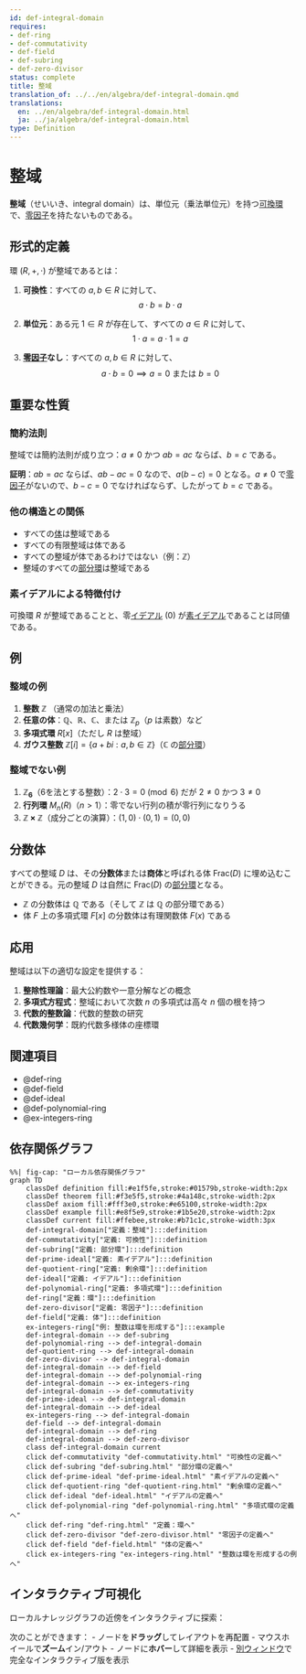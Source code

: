 ```yaml
---
id: def-integral-domain
requires:
- def-ring
- def-commutativity
- def-field
- def-subring
- def-zero-divisor
status: complete
title: 整域
translation_of: ../../en/algebra/def-integral-domain.qmd
translations:
  en: ../en/algebra/def-integral-domain.html
  ja: ../ja/algebra/def-integral-domain.html
type: Definition
---
```


# 整域 {#def-integral-domain}

**整域**（せいいき、integral domain）は、単位元（乗法単位元）を持つ[可換](def-commutativity.qmd)[環](def-ring.qmd)で、[零因子](def-zero-divisor.qmd)を持たないものである。

## 形式的定義

環 $(R, +, \cdot)$ が整域であるとは：

1. **可換性**：すべての $a, b \in R$ に対して、
   $$a \cdot b = b \cdot a$$

2. **単位元**：ある元 $1 \in R$ が存在して、すべての $a \in R$ に対して、
   $$1 \cdot a = a \cdot 1 = a$$

3. **[零因子](def-zero-divisor.qmd)なし**：すべての $a, b \in R$ に対して、
   $$a \cdot b = 0 \implies a = 0 \text{ または } b = 0$$

## 重要な性質

### 簡約法則

整域では簡約法則が成り立つ：$a \neq 0$ かつ $ab = ac$ ならば、$b = c$ である。

**証明**：$ab = ac$ ならば、$ab - ac = 0$ なので、$a(b - c) = 0$ となる。$a \neq 0$ で[零因子](def-zero-divisor.qmd)がないので、$b - c = 0$ でなければならず、したがって $b = c$ である。

### 他の構造との関係

- すべての[体](def-field.qmd)は整域である
- すべての有限整域は体である
- すべての整域が体であるわけではない（例：$\mathbb{Z}$）
- 整域のすべての[部分環](def-subring.qmd)は整域である

### 素イデアルによる特徴付け

可換環 $R$ が整域であることと、零[イデアル](def-ideal.qmd) $(0)$ が[素イデアル](def-prime-ideal.qmd)であることは同値である。

## 例

### 整域の例

1. **整数** $\mathbb{Z}$ （通常の加法と乗法）
2. **任意の体**：$\mathbb{Q}$、$\mathbb{R}$、$\mathbb{C}$、または $\mathbb{Z}_p$（$p$ は素数）など
3. **多項式環** $R[x]$（ただし $R$ は整域）
4. **ガウス整数** $\mathbb{Z}[i] = \{a + bi : a, b \in \mathbb{Z}\}$（$\mathbb{C}$ の[部分環](def-subring.qmd)）

### 整域でない例

1. **$\mathbb{Z}_6$**（6を法とする整数）：$2 \cdot 3 = 0 \pmod{6}$ だが $2 \neq 0$ かつ $3 \neq 0$
2. **行列環** $M_n(R)$（$n > 1$）：零でない行列の積が零行列になりうる
3. **$\mathbb{Z} \times \mathbb{Z}$**（成分ごとの演算）：$(1,0) \cdot (0,1) = (0,0)$

## 分数体

すべての整域 $D$ は、その**分数体**または**商体**と呼ばれる体 $\text{Frac}(D)$ に埋め込むことができる。元の整域 $D$ は自然に $\text{Frac}(D)$ の[部分環](def-subring.qmd)となる。

- $\mathbb{Z}$ の分数体は $\mathbb{Q}$ である（そして $\mathbb{Z}$ は $\mathbb{Q}$ の部分環である）
- 体 $F$ 上の多項式環 $F[x]$ の分数体は有理関数体 $F(x)$ である

## 応用

整域は以下の適切な設定を提供する：

1. **整除性理論**：最大公約数や一意分解などの概念
2. **多項式方程式**：整域において次数 $n$ の多項式は高々 $n$ 個の根を持つ
3. **代数的整数論**：代数的整数の研究
4. **代数幾何学**：既約代数多様体の座標環

## 関連項目

- @def-ring
- @def-field
- @def-ideal
- @def-polynomial-ring
- @ex-integers-ring

## 依存関係グラフ

```mermaid
%%| fig-cap: "ローカル依存関係グラフ"
graph TD
    classDef definition fill:#e1f5fe,stroke:#01579b,stroke-width:2px
    classDef theorem fill:#f3e5f5,stroke:#4a148c,stroke-width:2px
    classDef axiom fill:#fff3e0,stroke:#e65100,stroke-width:2px
    classDef example fill:#e8f5e9,stroke:#1b5e20,stroke-width:2px
    classDef current fill:#ffebee,stroke:#b71c1c,stroke-width:3px
    def-integral-domain["定義：整域"]:::definition
    def-commutativity["定義: 可換性"]:::definition
    def-subring["定義: 部分環"]:::definition
    def-prime-ideal["定義: 素イデアル"]:::definition
    def-quotient-ring["定義: 剰余環"]:::definition
    def-ideal["定義: イデアル"]:::definition
    def-polynomial-ring["定義: 多項式環"]:::definition
    def-ring["定義：環"]:::definition
    def-zero-divisor["定義: 零因子"]:::definition
    def-field["定義: 体"]:::definition
    ex-integers-ring["例: 整数は環を形成する"]:::example
    def-integral-domain --> def-subring
    def-polynomial-ring --> def-integral-domain
    def-quotient-ring --> def-integral-domain
    def-zero-divisor --> def-integral-domain
    def-integral-domain --> def-field
    def-integral-domain --> def-polynomial-ring
    def-integral-domain --> ex-integers-ring
    def-integral-domain --> def-commutativity
    def-prime-ideal --> def-integral-domain
    def-integral-domain --> def-ideal
    ex-integers-ring --> def-integral-domain
    def-field --> def-integral-domain
    def-integral-domain --> def-ring
    def-integral-domain --> def-zero-divisor
    class def-integral-domain current
    click def-commutativity "def-commutativity.html" "可換性の定義へ"
    click def-subring "def-subring.html" "部分環の定義へ"
    click def-prime-ideal "def-prime-ideal.html" "素イデアルの定義へ"
    click def-quotient-ring "def-quotient-ring.html" "剰余環の定義へ"
    click def-ideal "def-ideal.html" "イデアルの定義へ"
    click def-polynomial-ring "def-polynomial-ring.html" "多項式環の定義へ"
    click def-ring "def-ring.html" "定義：環へ"
    click def-zero-divisor "def-zero-divisor.html" "零因子の定義へ"
    click def-field "def-field.html" "体の定義へ"
    click ex-integers-ring "ex-integers-ring.html" "整数は環を形成するの例へ"
```

## インタラクティブ可視化

ローカルナレッジグラフの近傍をインタラクティブに探索：

::: {.graph-viz data-id="def-integral-domain" data-width="700" data-height="500"}
:::

次のことができます：
- ノードを**ドラッグ**してレイアウトを再配置
- マウスホイールで**ズーム**イン/アウト
- ノードに**ホバー**して詳細を表示
- [別ウィンドウ](../../output/interactive/ja/def-integral-domain.html){target="_blank"}で完全なインタラクティブ版を表示
